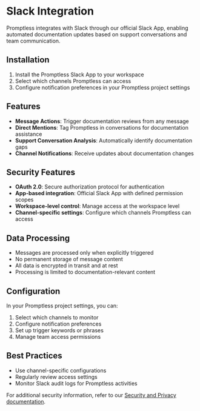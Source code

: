 # Slack Integration

Promptless integrates with Slack through our official Slack App, enabling automated documentation updates based on support conversations and team communication.

## Installation

1. Install the Promptless Slack App to your workspace
2. Select which channels Promptless can access
3. Configure notification preferences in your Promptless project settings

## Features

- **Message Actions**: Trigger documentation reviews from any message
- **Direct Mentions**: Tag Promptless in conversations for documentation assistance
- **Support Conversation Analysis**: Automatically identify documentation gaps
- **Channel Notifications**: Receive updates about documentation changes

## Security Features

- **OAuth 2.0**: Secure authorization protocol for authentication
- **App-based integration**: Official Slack App with defined permission scopes
- **Workspace-level control**: Manage access at the workspace level
- **Channel-specific settings**: Configure which channels Promptless can access

## Data Processing

- Messages are processed only when explicitly triggered
- No permanent storage of message content
- All data is encrypted in transit and at rest
- Processing is limited to documentation-relevant content

## Configuration

In your Promptless project settings, you can:
1. Select which channels to monitor
2. Configure notification preferences
3. Set up trigger keywords or phrases
4. Manage team access permissions

## Best Practices

- Use channel-specific configurations
- Regularly review access settings
- Monitor Slack audit logs for Promptless activities

For additional security information, refer to our [Security and Privacy documentation](/security-and-privacy).